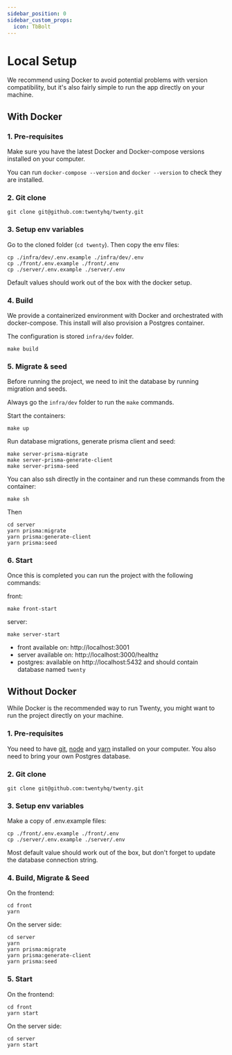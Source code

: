 ```yaml
---
sidebar_position: 0
sidebar_custom_props:
  icon: TbBolt
---
```


# Local Setup

We recommend using Docker to avoid potential problems with version compatibility, but it's also fairly simple to run the app directly on your machine.

## With Docker

### 1. Pre-requisites

Make sure you have the latest Docker and Docker-compose versions installed on your computer.

You can run `docker-compose --version` and `docker --version` to check they are installed.

### 2. Git clone
```
git clone git@github.com:twentyhq/twenty.git
```

### 3. Setup env variables

Go to the cloned folder (`cd twenty`). Then copy the env files:
```
cp ./infra/dev/.env.example ./infra/dev/.env
cp ./front/.env.example ./front/.env
cp ./server/.env.example ./server/.env 
```
Default values should work out of the box with the docker setup.

### 4. Build

We provide a containerized environment with Docker and orchestrated with docker-compose.
This install will also provision a Postgres container.

The configuration is stored `infra/dev` folder.

```
make build
```

### 5. Migrate & seed

Before running the project, we need to init the database by running migration and seeds.

Always go the `infra/dev` folder to run the `make` commands.

Start the containers:
```
make up
```

Run database migrations, generate prisma client and seed:
```
make server-prisma-migrate
make server-prisma-generate-client
make server-prisma-seed
```

You can also ssh directly in the container and run these commands from the container:
```
make sh
```
Then
```
cd server
yarn prisma:migrate
yarn prisma:generate-client
yarn prisma:seed
```

### 6. Start

Once this is completed you can run the project with the following commands:

front:
```
make front-start
```

server:
```
make server-start
```

- front available on: http://localhost:3001
- server available on: http://localhost:3000/healthz
- postgres: available on http://localhost:5432 and should contain database named `twenty` 


## Without Docker

While Docker is the recommended way to run Twenty, you might want to run the project directly on your machine.

### 1. Pre-requisites
You need to have [git](https://git-scm.com/book/en/v2/Getting-Started-Installing-Git), [node](https://nodejs.org/en/download) and [yarn](https://classic.yarnpkg.com/lang/en/docs/install/) installed on your computer.
You also need to bring your own Postgres database.

### 2. Git clone
```
git clone git@github.com:twentyhq/twenty.git
```

### 3. Setup env variables
Make a copy of .env.example files:
```
cp ./front/.env.example ./front/.env
cp ./server/.env.example ./server/.env
```

Most default value should work out of the box, but don't forget to update the database connection string.

### 4. Build, Migrate & Seed
On the frontend:
```
cd front
yarn
```

On the server side:
```
cd server
yarn
yarn prisma:migrate
yarn prisma:generate-client
yarn prisma:seed
```

### 5. Start
On the frontend:
```
cd front
yarn start
```
On the server side:
```
cd server
yarn start
```
